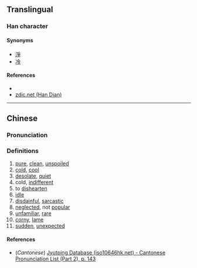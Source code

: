 {{character info/new}}
==Translingual==

===Han character===
{{Han char|rn=85|rad=水|as=11|sn=14|four=34134|canj=EKKK|ids=⿰氵爽}}

====Synonyms====
*[[淨]]
*[[冷]]

====References====
* {{Han ref|kx=0648.010|dkj=18181|dj=1057.150|hdz=31720.070|uh=6F3A|ud=28474|bh=E2B4|bd=58036}}
* [http://www.zdic.net/z/1d/js/6F3A.htm zdic.net (Han Dian)]

----

==Chinese==
{{zh-forms}}

===Pronunciation===
{{zh-pron
|m=shuǎng
|c=song2
|mc=y
|oc=y
|ma=
|cat=a,v
}}

===Definitions===
{{zh-hanzi}}

# [[pure]], [[clean]], [[unspoiled]]
# [[cold]], [[cool]]
# [[desolate]], [[quiet]]
# cold, [[indifferent]]
# to [[dishearten]]
# [[idle]]
# [[disdainful]], [[sarcastic]]
# [[neglected]], not [[popular]]
# [[unfamiliar]], [[rare]]
# [[corny]], [[lame]]
# [[sudden]], [[unexpected]]

====References====
* (''Cantonese'') [http://www.iso10646hk.net/jp/document/download.jsp Jyutping Database (iso10646hk.net) - Cantonese Pronunciation List (Part 2), p. 143]
